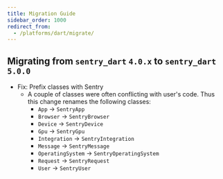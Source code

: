 ```yaml
---
title: Migration Guide
sidebar_order: 1000
redirect_from:
  - /platforms/dart/migrate/
---
```


## Migrating from `sentry_dart` `4.0.x` to `sentry_dart` `5.0.0`

* Fix: Prefix classes with Sentry
  * A couple of classes were often conflicting with user's code.
    Thus this change renames the following classes:
    * `App` -> `SentryApp`
    * `Browser` -> `SentryBrowser`
    * `Device` -> `SentryDevice`
    * `Gpu` -> `SentryGpu`
    * `Integration` -> `SentryIntegration`
    * `Message` -> `SentryMessage`
    * `OperatingSystem` -> `SentryOperatingSystem`
    * `Request` -> `SentryRequest`
    * `User` -> `SentryUser`